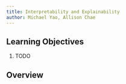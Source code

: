 ```yaml
---
title: Interpretability and Explainability
author: Michael Yao, Allison Chae
---
```


## Learning Objectives

1. TODO

## Overview


